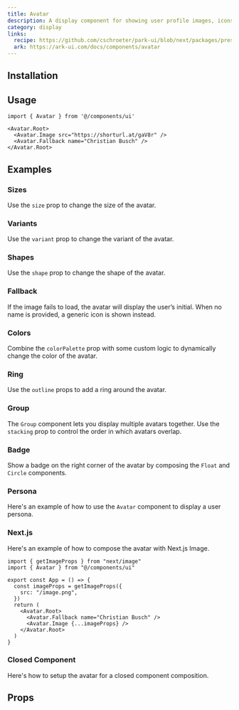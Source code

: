 ```yaml
---
title: Avatar
description: A display component for showing user profile images, icons, or initials.
category: display
links:
  recipe: https://github.com/cschroeter/park-ui/blob/next/packages/preset/src/recipes/avatar.ts
  ark: https://ark-ui.com/docs/components/avatar
---
```


<ComponentExample name="basic" />

## Installation

<InstallationGuide />

## Usage

```tsx
import { Avatar } from '@/components/ui'
```

```tsx
<Avatar.Root>
  <Avatar.Image src="https://shorturl.at/gaV8r" />
  <Avatar.Fallback name="Christian Busch" />
</Avatar.Root>
```

## Examples

### Sizes

Use the `size` prop to change the size of the avatar.

<ComponentExample name="sizes" />

### Variants

Use the `variant` prop to change the variant of the avatar.

<ComponentExample name="variants" />

### Shapes

Use the `shape` prop to change the shape of the avatar.

<ComponentExample name="shapes" />

### Fallback

If the image fails to load, the avatar will display the user’s initial. When no name is provided, a generic icon is shown instead.

<ComponentExample name="fallback" />


### Colors

Combine the `colorPalette` prop with some custom logic to dynamically change the color of the avatar.

<ComponentExample name="colors" />

### Ring

Use the `outline` props to add a ring around the avatar.

<ComponentExample name="ring" />

### Group

The `Group` component lets you display multiple avatars together. Use the `stacking` prop to control the order in which avatars overlap.

<ComponentExample name="group" />

### Badge

Show a badge on the right corner of the avatar by composing the `Float` and `Circle` components.

<ComponentExample name="badge" />

### Persona

Here's an example of how to use the `Avatar` component to display a user persona.

<ComponentExample name="persona" />

### Next.js

Here's an example of how to compose the avatar with Next.js Image.

```tsx
import { getImageProps } from "next/image"
import { Avatar } from "@/components/ui"

export const App = () => {
  const imageProps = getImageProps({
    src: "/image.png",
  })
  return (
    <Avatar.Root>
      <Avatar.Fallback name="Christian Busch" />
      <Avatar.Image {...imageProps} />
    </Avatar.Root>
  )
}
```

### Closed Component

Here's how to setup the avatar for a closed component composition.

<ComponentExample name="closed" codeOnly />

## Props